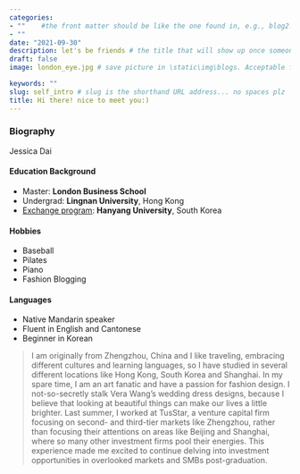 ```yaml
---
categories:  
- ""    #the front matter should be like the one found in, e.g., blog2.md. It cannot be like the normal Rmd we used
- ""
date: "2021-09-30"
description: let's be friends # the title that will show up once someone gets to this page
draft: false
image: london_eye.jpg # save picture in \static\img\blogs. Acceptable formats= jpg, jpeg, or png . Your iPhone pics wont work

keywords: ""
slug: self_intro # slug is the shorthand URL address... no spaces plz
title: Hi there! nice to meet you:) 
---
```


### Biography

Jessica Dai

#### Education Background

- Master: **London Business School**
- Undergrad: **Lingnan University**, Hong Kong
- [Exchange program](https://www.hanyang.ac.kr/web/eng):  **Hanyang University**, South Korea


#### Hobbies
 
- Baseball
- Pilates
- Piano
- Fashion Blogging

#### Languages

- Native Mandarin speaker
- Fluent in English and Cantonese
- Beginner in Korean



> I am originally from Zhengzhou, China and I like traveling, embracing different cultures and learning languages, so I have studied in several different locations like Hong Kong, South Korea and Shanghai. In my spare time, I am an art fanatic and have a passion for fashion design. I not-so-secretly stalk Vera Wang’s wedding dress designs, because I believe that looking at beautiful things can make our lives a little brighter. Last summer, I worked at TusStar, a venture capital firm focusing on second- and third-tier markets like Zhengzhou, rather than focusing their attentions on areas like Beijing and Shanghai, where so many other investment firms pool their energies. This experience made me excited to continue delving into investment opportunities in overlooked markets and SMBs post-graduation.


